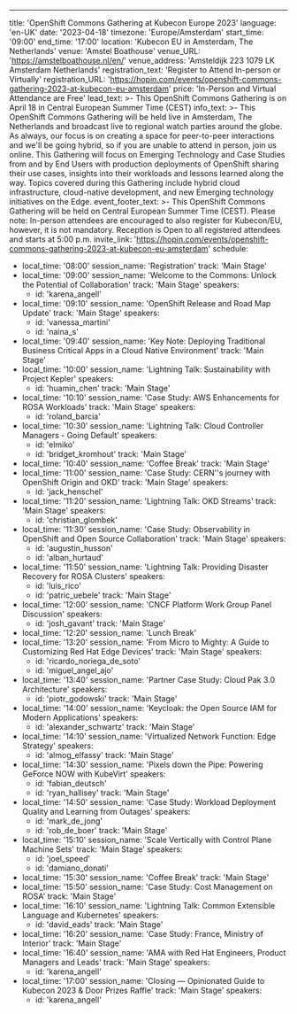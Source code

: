 ---
title: 'OpenShift Commons Gathering at Kubecon Europe 2023'
language: 'en-UK'
date: '2023-04-18'
timezone: 'Europe/Amsterdam'
start_time: '09:00'
end_time: '17:00'
location: 'Kubecon EU in Amsterdam, The Netherlands'
venue: 'Amstel Boathouse'
venue_URL: 'https://amstelboathouse.nl/en/'
venue_address: 'Amsteldijk 223 1079 LK Amsterdam Netherlands'
registration_text: 'Register to Attend In-person or Virtually'
registration_URL: 'https://hopin.com/events/openshift-commons-gathering-2023-at-kubecon-eu-amsterdam'
price: 'In-Person and Virtual Attendance are Free'
lead_text: >-
  This OpenShift Commons Gathering is on April 18 in Central European Summer Time (CEST)
info_text: >-
  This OpenShift Commons Gathering will be held live in Amsterdam, The Netherlands and broadcast live to regional watch parties around the globe. As always, our focus is on creating a space for peer-to-peer interactions and we'll be going hybrid, so if you are unable to attend in person, join us online. This Gathering will focus on Emerging Technology and Case Studies from and by End Users with production deployments of OpenShift sharing their use cases, insights into their workloads and  lessons learned along the way. Topics covered during this Gathering include hybrid cloud infrastructure, cloud-native development, and new Emerging technology initiatives on the Edge.
event_footer_text: >-
  This OpenShift Commons Gathering will be held on Central European Summer Time (CEST). Please note: In-person attendees are encouraged to also register for Kubecon/EU, however, it is not mandatory. Reception is Open to all registered attendees and starts at 5:00 p.m.
invite_link: 'https://hopin.com/events/openshift-commons-gathering-2023-at-kubecon-eu-amsterdam'
schedule:
  - local_time: '08:00'
    session_name: 'Registration'
    track: 'Main Stage'
  - local_time: '09:00'
    session_name: 'Welcome to the Commons: Unlock the Potential of Collaboration'
    track: 'Main Stage'
    speakers:
      - id: 'karena_angell'
  - local_time: '09:10'
    session_name: 'OpenShift Release and Road Map Update'
    track: 'Main Stage'
    speakers:
      - id: 'vanessa_martini'
      - id: 'naina_s'
  - local_time: '09:40'
    session_name: 'Key Note: Deploying Traditional Business Critical Apps in a Cloud Native Environment'
    track: 'Main Stage'
  - local_time: '10:00'
    session_name: 'Lightning Talk: Sustainability with Project Kepler'
    speakers:
      - id: 'huamin_chen'
    track: 'Main Stage'
  - local_time: '10:10'
    session_name: 'Case Study: AWS Enhancements for ROSA Workloads'
    track: 'Main Stage'
    speakers:
      - id: 'roland_barcia'
  - local_time: '10:30'
    session_name: 'Lightning Talk: Cloud Controller Managers - Going Default'
    speakers:
      - id: 'elmiko'
      - id: 'bridget_kromhout'
    track: 'Main Stage'
  - local_time: '10:40'
    session_name: 'Coffee Break'
    track: 'Main Stage'
  - local_time: '11:00'
    session_name: 'Case Study: CERN''s journey with OpenShift Origin and OKD'
    track: 'Main Stage'
    speakers:
      - id: 'jack_henschel'
  - local_time: '11:20'
    session_name: 'Lightning Talk: OKD Streams'
    track: 'Main Stage'
    speakers:
      - id: 'christian_glombek'
  - local_time: '11:30'
    session_name: 'Case Study: Observability in OpenShift and Open Source Collaboration'
    track: 'Main Stage'
    speakers: 
      - id: 'augustin_husson'
      - id: 'alban_hurtaud'
  - local_time: '11:50'
    session_name: 'Lightning Talk: Providing Disaster Recovery for ROSA Clusters'
    speakers:
      - id: 'luis_rico'
      - id: 'patric_uebele'
    track: 'Main Stage'
  - local_time: '12:00'
    session_name: 'CNCF Platform Work Group Panel Discussion'
    speakers:
      - id: 'josh_gavant'
    track: 'Main Stage'
  - local_time: '12:20'
    session_name: 'Lunch Break'
  - local_time: '13:20'
    session_name: 'From Micro to Mighty: A Guide to Customizing Red Hat Edge Devices'
    track: 'Main Stage'
    speakers:
      - id: 'ricardo_noriega_de_soto'
      - id: 'miguel_angel_ajo'
  - local_time: '13:40'
    session_name: 'Partner Case Study: Cloud Pak 3.0 Architecture'
    speakers:
      - id: 'piotr_godowski'
    track: 'Main Stage'
  - local_time: '14:00'
    session_name: 'Keycloak: the Open Source IAM for Modern Applications'
    speakers: 
      - id: 'alexander_schwartz'
    track: 'Main Stage'
  - local_time: '14:10'
    session_name: 'Virtualized Network Function: Edge Strategy'
    speakers:
      - id: 'almog_elfassy'
    track: 'Main Stage'
  - local_time: '14:30'
    session_name: 'Pixels down the Pipe: Powering GeForce NOW with KubeVirt'
    speakers:
      - id: 'fabian_deutsch'
      - id: 'ryan_hallisey'
    track: 'Main Stage'
  - local_time: '14:50'
    session_name: 'Case Study: Workload Deployment Quality and Learning from Outages'
    speakers:
      - id: 'mark_de_jong'
      - id: 'rob_de_boer'
    track: 'Main Stage'
  - local_time: '15:10'
    session_name: 'Scale Vertically with Control Plane Machine Sets'
    track: 'Main Stage'
    speakers:
      - id: 'joel_speed'
      - id: 'damiano_donati'
  - local_time: '15:30'
    session_name: 'Coffee Break'
    track: 'Main Stage'
  - local_time: '15:50'
    session_name: 'Case Study: Cost Management on ROSA'
    track: 'Main Stage'
  - local_time: '16:10'
    session_name: 'Lightning Talk: Common Extensible Language and Kubernetes'
    speakers:
      - id: 'david_eads'
    track: 'Main Stage'
  - local_time: '16:20'
    session_name: 'Case Study: France, Ministry of Interior'
    track: 'Main Stage'
  - local_time: '16:40'
    session_name: 'AMA with Red Hat Engineers, Product Managers and Leads'
    track: 'Main Stage'
    speakers:
      - id: 'karena_angell'
  - local_time: '17:00'
    session_name: 'Closing — Opinionated Guide to Kubecon 2023 & Door Prizes Raffle'
    track: 'Main Stage'
    speakers:
      - id: 'karena_angell'
